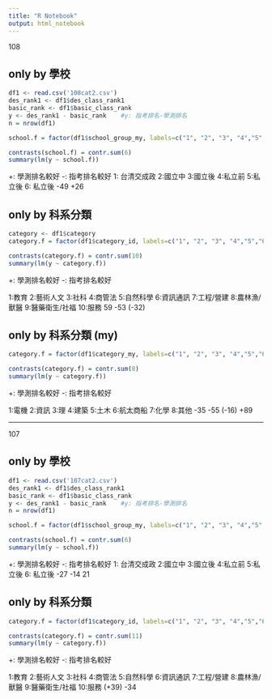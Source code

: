 ```yaml
---
title: "R Notebook"
output: html_notebook
---
```



108

## only by 學校
```r
df1 <- read.csv('108cat2.csv')
des_rank1 <- df1$des_class_rank1
basic_rank <- df1$basic_class_rank
y <- des_rank1 - basic_rank    #y: 指考排名-學測排名
n = nrow(df1)

school.f = factor(df1$school_group_my, labels=c("1", "2", "3", "4","5","6"))

contrasts(school.f) = contr.sum(6) 
summary(lm(y ~ school.f)) 

```
+: 學測排名較好
-: 指考排名較好
1: 台清交成政 2:國立中 3:國立後 4:私立前 5:私立後 6: 私立後
                 -49                +26            


## only by 科系分類
```r
category <- df1$category
category.f = factor(df1$category_id, labels=c("1", "2", "3", "4","5","6","7","8","9","10"))

contrasts(category.f) = contr.sum(10) 
summary(lm(y ~ category.f)) 
```
+: 學測排名較好
-: 指考排名較好

1:教育 2:藝術人文 3:社科 4:商管法 5:自然科學 6:資訊通訊 7:工程/營建 8:農林漁/獸醫 9:醫藥衛生/社福  10:服務
          59         -53                      (-32)
          

## only by 科系分類 (my)
```r
category.f = factor(df1$category_my, labels=c("1", "2", "3", "4","5","6","7","8"))

contrasts(category.f) = contr.sum(8) 
summary(lm(y ~ category.f)) 
```
+: 學測排名較好
-: 指考排名較好

1:電機 2:資訊 3:理  4:建築 5:土木 6:航太商船 7:化學 8:其他
  -35   -55   (-16)  +89


--------------------------------------------------------------------------------------
107

## only by 學校
```r
df1 <- read.csv('107cat2.csv')
des_rank1 <- df1$des_class_rank1
basic_rank <- df1$basic_class_rank
y <- des_rank1 - basic_rank    #y: 指考排名-學測排名
n = nrow(df1)

school.f = factor(df1$school_group_my, labels=c("1", "2", "3", "4","5","6"))

contrasts(school.f) = contr.sum(6) 
summary(lm(y ~ school.f)) 

```
+: 學測排名較好
-: 指考排名較好
1: 台清交成政 2:國立中 3:國立後 4:私立前 5:私立後 6: 私立後
                -27       -14       21           

## only by 科系分類
```r
category.f = factor(df1$category_id, labels=c("1", "2", "3", "4","5","6","7","8","9","10","99"))

contrasts(category.f) = contr.sum(11) 
summary(lm(y ~ category.f)) 
```
+: 學測排名較好
-: 指考排名較好

1:教育 2:藝術人文 3:社科 4:商管法 5:自然科學 6:資訊通訊 7:工程/營建 8:農林漁/獸醫 9:醫藥衛生/社福  10:服務 
          (+39)                                  -34
                  